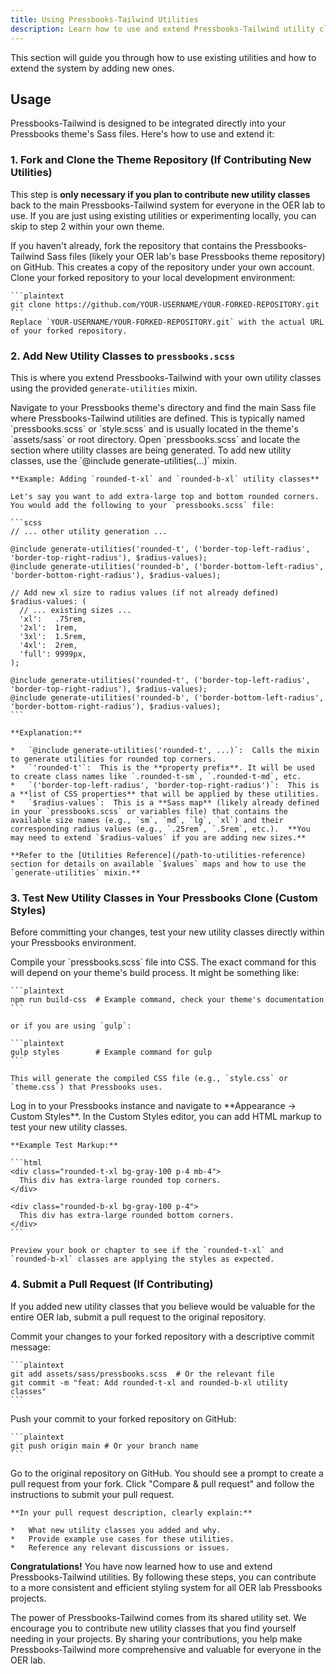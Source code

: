 ```yaml
---
title: Using Pressbooks-Tailwind Utilities
description: Learn how to use and extend Pressbooks-Tailwind utility classes in your Pressbooks projects.
---
```


This section will guide you through how to use existing utilities and how to extend the system by adding new ones.

## Usage

Pressbooks-Tailwind is designed to be integrated directly into your Pressbooks theme's Sass files.  Here's how to use and extend it:

### 1. Fork and Clone the Theme Repository (If Contributing New Utilities)

This step is **only necessary if you plan to contribute new utility classes** back to the main Pressbooks-Tailwind system for everyone in the OER lab to use. If you are just using existing utilities or experimenting locally, you can skip to step 2 within your own theme.

<Stepper>
  <StepperItem title="Fork the Theme Repository">
    If you haven't already, fork the repository that contains the Pressbooks-Tailwind Sass files (likely your OER lab's base Pressbooks theme repository) on GitHub. This creates a copy of the repository under your own account.
  </StepperItem>

  <StepperItem title="Clone Your Forked Repository">
    Clone your forked repository to your local development environment:

    ```plaintext
    git clone https://github.com/YOUR-USERNAME/YOUR-FORKED-REPOSITORY.git
    ```
    Replace `YOUR-USERNAME/YOUR-FORKED-REPOSITORY.git` with the actual URL of your forked repository.
  </StepperItem>
</Stepper>

### 2. Add New Utility Classes to `pressbooks.scss`

This is where you extend Pressbooks-Tailwind with your own utility classes using the provided `generate-utilities` mixin.

<Stepper>
  <StepperItem title="Locate `pressbooks.scss`">
    Navigate to your Pressbooks theme's directory and find the main Sass file where Pressbooks-Tailwind utilities are defined. This is typically named `pressbooks.scss` or `style.scss` and is usually located in the theme's `assets/sass` or root directory.
  </StepperItem>

  <StepperItem title="Use the `generate-utilities` Mixin">
    Open `pressbooks.scss` and locate the section where utility classes are being generated.  To add new utility classes, use the `@include generate-utilities(...)` mixin.

    **Example: Adding `rounded-t-xl` and `rounded-b-xl` utility classes**

    Let's say you want to add extra-large top and bottom rounded corners. You would add the following to your `pressbooks.scss` file:

    ```scss
    // ... other utility generation ...

    @include generate-utilities('rounded-t', ('border-top-left-radius', 'border-top-right-radius'), $radius-values);
    @include generate-utilities('rounded-b', ('border-bottom-left-radius', 'border-bottom-right-radius'), $radius-values);

    // Add new xl size to radius values (if not already defined)
    $radius-values: (
      // ... existing sizes ...
      'xl':   .75rem,
      '2xl':  1rem,
      '3xl':  1.5rem,
      '4xl':  2rem,
      'full': 9999px,
    );

    @include generate-utilities('rounded-t', ('border-top-left-radius', 'border-top-right-radius'), $radius-values);
    @include generate-utilities('rounded-b', ('border-bottom-left-radius', 'border-bottom-right-radius'), $radius-values);
    ```

    **Explanation:**

    *   `@include generate-utilities('rounded-t', ...)`:  Calls the mixin to generate utilities for rounded top corners.
    *   `'rounded-t'`:  This is the **property prefix**. It will be used to create class names like `.rounded-t-sm`, `.rounded-t-md`, etc.
    *   `('border-top-left-radius', 'border-top-right-radius')`:  This is a **list of CSS properties** that will be applied by these utilities.
    *   `$radius-values`:  This is a **Sass map** (likely already defined in your `pressbooks.scss` or variables file) that contains the available size names (e.g., `sm`, `md`, `lg`, `xl`) and their corresponding radius values (e.g., `.25rem`, `.5rem`, etc.).  **You may need to extend `$radius-values` if you are adding new sizes.**

    **Refer to the [Utilities Reference](/path-to-utilities-reference) section for details on available `$values` maps and how to use the `generate-utilities` mixin.**

  </StepperItem>
</Stepper>

### 3. Test New Utility Classes in Your Pressbooks Clone (Custom Styles)

Before committing your changes, test your new utility classes directly within your Pressbooks environment.

<Stepper>
  <StepperItem title="Compile Your Sass">
    Compile your `pressbooks.scss` file into CSS. The exact command for this will depend on your theme's build process. It might be something like:

    ```plaintext
    npm run build-css  # Example command, check your theme's documentation
    ```

    or if you are using `gulp`:

    ```plaintext
    gulp styles        # Example command for gulp
    ```

    This will generate the compiled CSS file (e.g., `style.css` or `theme.css`) that Pressbooks uses.
  </StepperItem>

  <StepperItem title="Apply Utility Classes in Pressbooks (Custom Styles)">
    Log in to your Pressbooks instance and navigate to **Appearance → Custom Styles**. In the Custom Styles editor, you can add HTML markup to test your new utility classes.

    **Example Test Markup:**

    ```html
    <div class="rounded-t-xl bg-gray-100 p-4 mb-4">
      This div has extra-large rounded top corners.
    </div>

    <div class="rounded-b-xl bg-gray-100 p-4">
      This div has extra-large rounded bottom corners.
    </div>
    ```

    Preview your book or chapter to see if the `rounded-t-xl` and `rounded-b-xl` classes are applying the styles as expected.
  </StepperItem>
</Stepper>

### 4. Submit a Pull Request (If Contributing)

If you added new utility classes that you believe would be valuable for the entire OER lab, submit a pull request to the original repository.

<Stepper>
  <StepperItem title="Commit Your Changes">
    Commit your changes to your forked repository with a descriptive commit message:

    ```plaintext
    git add assets/sass/pressbooks.scss  # Or the relevant file
    git commit -m "feat: Add rounded-t-xl and rounded-b-xl utility classes"
    ```
  </StepperItem>

  <StepperItem title="Push Changes to Your Fork">
    Push your commit to your forked repository on GitHub:

    ```plaintext
    git push origin main # Or your branch name
    ```
  </StepperItem>

  <StepperItem title="Create a Pull Request">
    Go to the original repository on GitHub. You should see a prompt to create a pull request from your fork. Click "Compare & pull request" and follow the instructions to submit your pull request.

    **In your pull request description, clearly explain:**

    *   What new utility classes you added and why.
    *   Provide example use cases for these utilities.
    *   Reference any relevant discussions or issues.
  </StepperItem>
</Stepper>

**Congratulations!** You have now learned how to use and extend Pressbooks-Tailwind utilities. By following these steps, you can contribute to a more consistent and efficient styling system for all OER lab Pressbooks projects.

<Note title="Contributing is Encouraged!">
  The power of Pressbooks-Tailwind comes from its shared utility set. We encourage you to contribute new utility classes that you find yourself needing in your projects. By sharing your contributions, you help make Pressbooks-Tailwind more comprehensive and valuable for everyone in the OER lab.
</Note>
